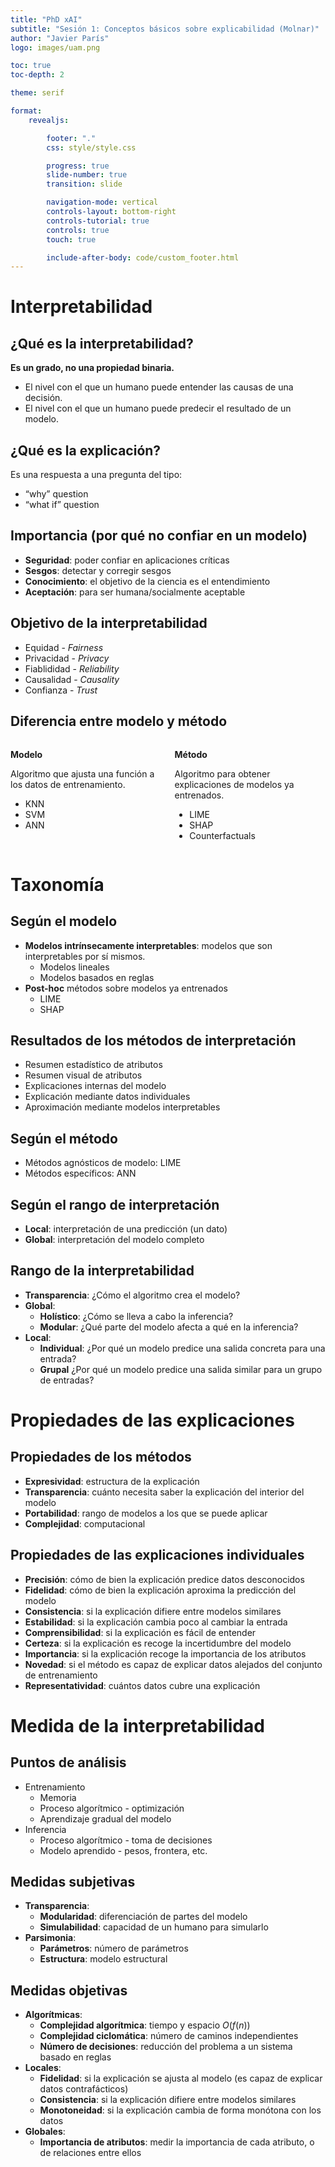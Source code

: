 ```yaml
---
title: "PhD xAI"
subtitle: "Sesión 1: Conceptos básicos sobre explicabilidad (Molnar)"
author: "Javier París"
logo: images/uam.png

toc: true
toc-depth: 2

theme: serif

format:
    revealjs:

        footer: "."
        css: style/style.css

        progress: true
        slide-number: true
        transition: slide

        navigation-mode: vertical
        controls-layout: bottom-right
        controls-tutorial: true
        controls: true
        touch: true

        include-after-body: code/custom_footer.html
---
```


# Interpretabilidad

## ¿Qué es la interpretabilidad?

**Es un grado, no una propiedad binaria.**

- El nivel con el que un humano puede entender las causas de una decisión.
- El nivel con el que un humano puede predecir el resultado de un modelo.


## ¿Qué es la explicación?

Es una respuesta a una pregunta del tipo:

- "why" question
- "what if" question

## Importancia (por qué no confiar en un modelo)

- **Seguridad**: poder confiar en aplicaciones críticas
- **Sesgos**: detectar y corregir sesgos
- **Conocimiento**: el objetivo de la ciencia es el entendimiento
- **Aceptación**: para ser humana/socialmente aceptable


## Objetivo de la interpretabilidad

- Equidad - *Fairness*
- Privacidad - *Privacy*
- Fiablididad - *Reliability*
- Causalidad - *Causality*
- Confianza - *Trust*


## Diferencia entre modelo y método

::: {.columns}
::: {.column width="50%"}
**Modelo**

Algoritmo que ajusta una función a los datos de entrenamiento.

- KNN
- SVM
- ANN
:::
::: {.column width="50%"}
**Método**

Algoritmo para obtener explicaciones de modelos ya entrenados.

- LIME
- SHAP
- Counterfactuals
:::
:::


# Taxonomía

## Según el modelo

- **Modelos intrínsecamente interpretables**: modelos que son interpretables por sí mismos.
  - Modelos lineales
  - Modelos basados en reglas
- **Post-hoc** métodos sobre modelos ya entrenados
  - LIME
  - SHAP

## Resultados de los métodos de interpretación

- Resumen estadístico de atributos
- Resumen visual de atributos
- Explicaciones internas del modelo
- Explicación mediante datos individuales
- Aproximación mediante modelos interpretables


## Según el método

- Métodos agnósticos de modelo: LIME
- Métodos específicos: ANN


## Según el rango de interpretación

- **Local**: interpretación de una predicción (un dato)
- **Global**: interpretación del modelo completo


## Rango de la interpretabilidad

- **Transparencia**: ¿Cómo el algoritmo crea el modelo?
- **Global**:
  - **Holístico**: ¿Cómo se lleva a cabo la inferencia?
  - **Modular**: ¿Qué parte del modelo afecta a qué en la inferencia?
- **Local**:
  - **Individual**: ¿Por qué un modelo predice una salida concreta para una entrada?
  - **Grupal** ¿Por qué un modelo predice una salida similar para un grupo de entradas?


# Propiedades de las explicaciones

## Propiedades de los métodos

- **Expresividad**: estructura de la explicación
- **Transparencia**: cuánto necesita saber la explicación del interior del modelo
- **Portabilidad**: rango de modelos a los que se puede aplicar
- **Complejidad**: computacional


## Propiedades de las explicaciones individuales

- **Precisión**: cómo de bien la explicación predice datos desconocidos
- **Fidelidad**: cómo de bien la explicación aproxima la predicción del modelo
- **Consistencia**: si la explicación difiere entre modelos similares
- **Estabilidad**: si la explicación cambia poco al cambiar la entrada
- **Comprensibilidad**: si la explicación es fácil de entender
- **Certeza**: si la explicación es recoge la incertidumbre del modelo
- **Importancia**: si la explicación recoge la importancia de los atributos
- **Novedad**: si el método es capaz de explicar datos alejados del conjunto de entrenamiento
- **Representatividad**: cuántos datos cubre una explicación


# Medida de la interpretabilidad {.novel-slide-title}

## Puntos de análisis {.novel-slide}

- Entrenamiento
  - Memoria
  - Proceso algorítmico - optimización
  - Aprendizaje gradual del modelo
- Inferencia
  - Proceso algorítmico - toma de decisiones
  - Modelo aprendido - pesos, frontera, etc.

## Medidas subjetivas {.novel-slide}

- **Transparencia**:
  - **Modularidad**: diferenciación de partes del modelo
  - **Simulabilidad**: capacidad de un humano para simularlo
- **Parsimonia**:
  - **Parámetros**: número de parámetros
  - **Estructura**: modelo estructural

## Medidas objetivas {.novel-slide}

- **Algorítmicas**:
  - **Complejidad algorítmica**: tiempo y espacio $O(f(n))$
  - **Complejidad ciclomática**: número de caminos independientes
  - **Número de decisiones**: reducción del problema a un sistema basado en reglas
- **Locales**:
  - **Fidelidad**: si la explicación se ajusta al modelo (es capaz de explicar datos contrafácticos)
  - **Consistencia**: si la explicación difiere entre modelos similares
  - **Monotoneidad**: si la explicación cambia de forma monótona con los datos
- **Globales**:
  - **Importancia de atributos**: medir la importancia de cada atributo, o de relaciones entre ellos
